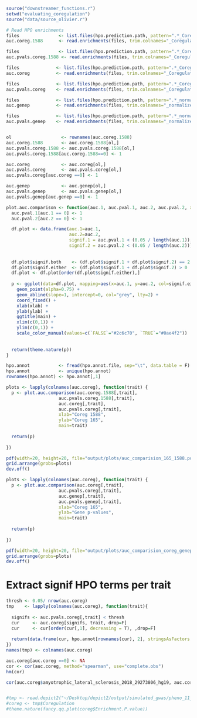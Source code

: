 ```r
source("downstreamer_functions.r")
setwd("evaluating_coregulation")
source("data/source_olivier.r")

# Read HPO enrichments
files               <- list.files(hpo.prediction.path, pattern=".*_Coregulation_1588_auc_hpo.txt", full.names=T)
auc.coreg.1588      <- read.enrichments(files, trim.colnames="_Coregulation_1588_auc_hpo.txt")

files               <- list.files(hpo.prediction.path, pattern=".*_Coregulation_1588_aucPvals_hpo.txt", full.names=T)
auc.pvals.coreg.1588 <- read.enrichments(files, trim.colnames="_Coregulation_1588_aucPvals_hpo.txt")

files              <- list.files(hpo.prediction.path, pattern=".*_Coregulation_auc_hpo.txt", full.names=T)
auc.coreg          <- read.enrichments(files, trim.colnames="_Coregulation_auc_hpo.txt")

files              <- list.files(hpo.prediction.path, pattern=".*_Coregulation_aucPvals_hpo.txt", full.names=T)
auc.pvals.coreg    <- read.enrichments(files, trim.colnames="_Coregulation_aucPvals_hpo.txt")

files              <- list.files(hpo.prediction.path, pattern=".*_normalizedGenePvalues_auc_hpo.txt", full.names=T)
auc.genep          <- read.enrichments(files, trim.colnames="_normalizedGenePvalues_auc_hpo.txt")

files              <- list.files(hpo.prediction.path, pattern=".*_normalizedGenePvalues_aucPvals_hpo.txt", full.names=T)
auc.pvals.genep    <- read.enrichments(files, trim.colnames="_normalizedGenePvalues_aucPvals_hpo.txt")


ol                   <- rownames(auc.coreg.1588)
auc.coreg.1588       <- auc.coreg.1588[ol,]
auc.pvals.coreg.1588 <- auc.pvals.coreg.1588[ol,]
auc.pvals.coreg.1588[auc.coreg.1588==0] <- 1

auc.coreg            <- auc.coreg[ol,]
auc.pvals.coreg      <- auc.pvals.coreg[ol,]
auc.pvals.coreg[auc.coreg ==0] <- 1

auc.genep            <- auc.genep[ol,]
auc.pvals.genep      <- auc.pvals.genep[ol,]
auc.pvals.genep[auc.genep ==0] <- 1

plot.auc.comparison <- function(auc.1, auc.pval.1, auc.2, auc.pval.2, xlab="AUC 1", ylab="AUC 2", main=NULL) {
  auc.pval.1[auc.1 == 0] <- 1
  auc.pval.2[auc.2 == 0] <- 1

  df.plot <- data.frame(auc.1=auc.1,
                        auc.2=auc.2,
                        signif.1 = auc.pval.1 < (0.05 / length(auc.1)), 
                        signif.2 = auc.pval.2 < (0.05 / length(auc.2)))
  
  
  df.plot$signif.both    <- (df.plot$signif.1 + df.plot$signif.2) == 2
  df.plot$signif.either  <- (df.plot$signif.1 + df.plot$signif.2) > 0
  df.plot <- df.plot[order(df.plot$signif.either),]
  
  p <- ggplot(data=df.plot, mapping=aes(x=auc.1, y=auc.2, col=signif.either)) +
    geom_point(alpha=0.75) +
    geom_abline(slope=1, intercept=0, col="grey", lty=2) +
    coord_fixed() +
    xlab(xlab) +
    ylab(ylab) +
    ggtitle(main) + 
    xlim(c(0,1)) +
    ylim(c(0,1)) +
    scale_color_manual(values=c(`FALSE`="#2c6c70", `TRUE`="#0ae4f2"))
  
  
  return(theme.nature(p))
}

hpo.annot           <- fread(hpo.annot.file, sep="\t", data.table = F)
hpo.annot           <- unique(hpo.annot)
rownames(hpo.annot) <- hpo.annot[,1]
```


```r
plots <- lapply(colnames(auc.coreg), function(trait) {
  p <- plot.auc.comparison(auc.coreg.1588[,trait],
                    auc.pvals.coreg.1588[,trait],
                    auc.coreg[,trait],
                    auc.pvals.coreg[,trait],
                    xlab="Coreg 1588",
                    ylab="Coreg 165",
                    main=trait)
  
  return(p)
  
})

pdf(width=20, height=20, file="output/plots/auc_comparision_165_1588.pdf")
grid.arrange(grobs=plots)
dev.off()

plots <- lapply(colnames(auc.coreg), function(trait) {
  p <- plot.auc.comparison(auc.coreg[,trait],
                    auc.pvals.coreg[,trait],
                    auc.genep[,trait],
                    auc.pvals.genep[,trait],
                    xlab="Coreg 165",
                    ylab="Gene p-values",
                    main=trait)
  
  return(p)
  
})

pdf(width=20, height=20, file="output/plots/auc_comparision_coreg_genep.pdf")
grid.arrange(grobs=plots)
dev.off()
```

# Extract signif HPO terms per trait
```r
thresh <- 0.05/ nrow(auc.coreg)
tmp    <- lapply(colnames(auc.coreg), function(trait){
  
  signifs <- auc.pvals.coreg[,trait] < thresh
  cur     <- auc.coreg[signifs, trait, drop=F]
  cur     <- cur[order(cur[,1], decreasing = T), ,drop=F]
  
  return(data.frame(cur, hpo.annot[rownames(cur), 2], stringsAsFactors = F))
})
names(tmp) <- colnames(auc.coreg)

auc.coreg[auc.coreg ==0] <- NA
cor <- cor(auc.coreg, method="spearman", use="complete.obs")
hm(cor)

cor(auc.coreg$amyotrophic_lateral_sclerosis_2018_29273806_hg19, auc.coreg$coeliac_disease_2011_22057235_hg19)


#tmp <- read.depict2("~/Desktop/depict2/output/simulated_gwas/pheno_11_enrichtments_exHla.xlsx")
#coreg <- tmp$Coregulation
#theme.nature(fancy.qq.plot(coreg$Enrichment.P.value))
```

